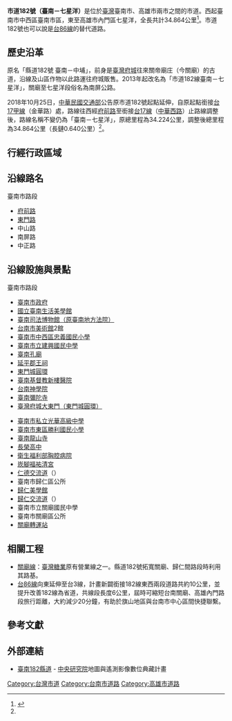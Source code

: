 {{Infobox Taiwan Highway
| Type = CHcity
| Num = 182
| Name = 南屏公路
| Route = TW CHW182 RouteMap.svg
| Img = Intersection of Dungmen & Chongsyue Road.jpg
| Caption = 臺南市東區東門路二段，即市道182號4.3k處
| Size = 290px
| Length = 34.864
| LastExt = 
| Allocation = 
{{Plainlist|
* {{Jct|country=TWN|PH|19a}}
* {{Jct|country=TWN|TRTN|167}}
}}
| SpeedHigh =
| Start = [[臺南市|臺南市]][[中西區_(台灣)|中西區]]臺南市區
| Junc = 
 {{Plainlist|
* [[File:TWHW1.svg|20px]][[仁德交流道|仁德交流道]]
* [[File:TW_PHW86.svg|20px]][[歸仁交流道|歸仁交流道]]
 }}
| End = [[高雄市|高雄市]][[內門區|內門區]]七星洋
| Dep = [[臺南市政府|臺南市政府]]<br>[[高雄市政府|高雄市政府]]
}}
'''市道182號（臺南－七星洋）'''是位於[[臺灣|臺灣]]臺南市、高雄市兩市之間的市道。西起臺南市中西區臺南市區，東至高雄市內門區七星洋，全長共計34.864公里<ref name="motc">{{cite web |title=交路字1070412504號：公告調整臺南市轄內市、區道公路路線 |url=https://odmdoc.motc.gov.tw/IFDEWebBBS_MOTC/ExternalBBS.aspx?ThirdDocId=107RD05527 |publisher=中華民國交通部 |accessdate=2018-10-26 |date=2018-10-25 |archive-url=https://web.archive.org/web/20181026182901/https://odmdoc.motc.gov.tw/IFDEWebBBS_MOTC/ExternalBBS.aspx?ThirdDocId=107RD05527 |archive-date=2018-10-26 |dead-url=yes }}</ref>。市道182號也可以說是[[台86線|台86線]]的替代道路。	
{{Gallery
|File:台灣市道182號-起點.JPG|2015年新增市道182號起點牌，於金華路三段與府前路二段路口（右方路燈桿上），目前起點已改至中華西路口
|File:臺南市龍崎區與高雄市內門區交界處.jpg|臺南龍崎與高雄內門的交界處
|File:市道182號終點.jpg|市道182號終點
}}

== 歷史沿革 ==
原名「縣道182號 臺南－中埔」，前身是[[臺灣府城|臺灣府城]]往來關帝廟庄（今關廟）的古道，沿線及山區作物以此路運往府城販售。2013年起改名為「市道182線臺南－七星洋」，關廟至七星洋段俗名為南屏公路。

2018年10月25日，[[中華民國交通部|中華民國交通部]]公告原市道182號起點延伸，自原起點銜接[[台17甲線|台17甲線]]（金華路）處，路線往西經[[府前路_(臺南市)|府前路]]至銜接[[台17線|台17線]]（[[中華西路_(台南市)|中華西路]]）止路線調整後，路線名稱不變仍為「臺南－七星洋」，原總里程為34.224公里，調整後總里程為34.864公里（長鏈0.640公里）<ref name="motc"/>。

== 行經行政區域 ==
{{TWNinttop}}
{{TWNint |county=臺南市 |cspan=31 |tcd=中西區 |tcd_link=中西區 (台灣) |tspan=3 |location=臺南市區 |lspan=3 |km=0.0 |road={{Jct|country=TWN|PH|17}} |notes=公路起點 }}
{{台灣公路設施|bri||新南橋}}
{{TWNint |km=0.64 |road={{Jct|country=TWN|PH|17a}} |notes=}}
{{台灣公路設施|bri||東門陸橋||跨越{{Rint|tw|tra}}[[縱貫線_(南段)|縱貫線南段]]}}
{{TWNint |tcd=東區 |tcd_link=東區 (臺南市) |tspan=2 |location=[[迎春門_(臺南市)|東門]] |km=3.184 |road=（地區道路） |notes=}}
{{TWNint |location=[[虎尾寮_(臺南市)|虎尾寮]] |km=4.664 |road={{Jct|country=TWN|PH|1}} |notes=}}
{{TWNint |tcd=仁德區 |tspan=4 |location=崁腳 |km=6.416 |road= |notes=}}
{{TWNint |location=[[File:TWHW1.svg|20px]][[仁德交流道|仁德交流道]] |km=6.94 |road={{Jct|country=TWN|NH|1}} |notes=}}
{{台灣公路設施|bri||萬代橋||介於[[File:TWHW1.svg|20px]][[仁德交流道|仁德交流道]]東西側匝道之間}}
{{TWNint |location=仁德市區 |km=7.157 |road={{Jct|country=TWN|CH|177}} |notes=}}
{{TWNint |tcd=歸仁區 |tspan=6 |location=松仔腳 |km=9.38 |road={{Jct|country=TWN|PH|39}} |notes=}}
{{TWNint |location=石腳桶 |km= |road={{Jct|country=TWN|TRTN|149}} |notes=}}
{{TWNint |location=歸仁市區 |lspan=2 |km= |road={{Jct|country=TWN|TRTN|351}} |notes=}}
{{TWNint |km=12.340 |road={{Jct|country=TWN|CH|177a}}<br>{{Jct|country=TWN|TRTN|157}} |notes=[[File:TW_CHW177a.svg|27px]]終點<br>[[File:TW_THWtn157.svg|20px]]起點 }}
{{TWNint |location=楊厝 |km= |road={{Jct|country=TWN|TRTN|154}} |notes=[[File:TW_THWtn154.svg|20px]]終點 }}
{{TWNint |location=[[File:TW_PHW86.svg|20px]][[歸仁交流道|歸仁交流道]] |km=12.75 |road={{Jct|country=TWN|PH|86}} |notes= }}
{{TWNint |tcd=關廟區 |tspan=3 |location=關廟市區 |lspan=2 |km=15.105 |road={{Jct|country=TWN|PH|19a}} |notes=與[[File:TW_PHW19a.svg|20px]]共線起點 |status=concur }}
{{TWNint |km=15.197 |road={{Jct|country=TWN|PH|19a}} |notes=與[[File:TW_PHW19a.svg|20px]]共線終點 |status=concur }}
{{TWNint |location=牛稠埔 |km= |road={{Jct|country=TWN|TRTN|169}} |notes=[[File:TW_THWtn169.svg|20px]]終點 }}
{{TWNint |tcd=龍崎區 |tspan=12 |location=崎頂 |lspan=2 |km=20.007 |road={{Jct|country=TWN|TRTN|162}} |notes= }}
{{TWNint |km= |road={{Jct|country=TWN|TRTN|193}} |notes=[[File:TW_THWtn193.svg|20px]]起點 }}
{{TWNint |location=[[中坑子|中坑子]] |lspan=2 |km= |road={{Jct|country=TWN|TRTN|163}} |notes=[[File:TW_THWtn163.svg|20px]]起點 }}
{{TWNint |km= |road={{Jct|country=TWN|TRTN|163-1}} |notes=[[File:TW_THWtn163-1.svg|20px]]終點 }}
{{TWNint |location=內葉嶺 |km= |road={{Jct|country=TWN|TRTN|193}} |notes=[[File:TW_THWtn193.svg|20px]]終點 }}
{{台灣公路設施|bri||富龍橋}}
{{TWNint |location=米市園 |km=23.951 |road={{Jct|country=TWN|TRTN|165}} |notes=[[File:TW_THWtn165.svg|20px]]起點 }}
{{TWNint |location=檳榔宅 |km= |road={{Jct|country=TWN|TRTN|171}} |notes=[[File:TW_THWtn171.svg|20px]]終點 }}
{{台灣公路設施|bri||龍溪橋}}
{{TWNint |location=苦苓湖 |lspan=2 |km=25.3 |road={{Jct|country=TWN|TRTN|167}} |notes=與[[File:TW_THWtn167.svg|20px]]共線起點 |status=concur }}
{{TWNint |km= |road={{Jct|country=TWN|TRTN|167}} |notes=與[[File:TW_THWtn167.svg|20px]]共線終點 |status=concur }}
{{TWNint |location=州界 |lspan=2 |km=29.307 |kspan=2 |road=（無） |rspan=2 |notes=臺南市與高雄市界 }}
{{TWNint |county=高雄市 |cspan=6 |tcd=內門區 |tspan=6 |notes=（同上） }}
{{TWNint |location=[[內東里|鹽水埔]] |km= |road={{Jct|country=TWN|TRKH|136}} |notes=[[File:TW_THWkh136.svg|27px]]起點 }}
{{台灣公路設施|bri||七號橋}}
{{TWNint |location=[[內東里|茄苳崙]] |km= |road={{Jct|country=TWN|TRKH|125}} |notes=[[File:TW_THWkh125.svg|27px]]終點 }}
{{台灣公路設施|bri||中埔橋}}
{{TWNint |location=七星洋 |km=34.864 |road={{Jct|country=TWN|PH|3}} |notes=公路終點 }}
{{Jctbtm |conv=no |keys=concur }}

== 沿線路名 ==
; 臺南市路段
* [[府前路_(臺南市)|府前路]]
* [[東門路_(臺南市)|東門路]]
* 中山路
* 南屏路
* 中正路

== 沿線設施與景點 ==
; 臺南市路段
{{Col-begin}}
{{Col-2}}
* [[臺南市政府|臺南市政府]]
* [[國立臺南生活美學館|國立臺南生活美學館]]
* [[臺南地方法院_(古蹟)|臺南司法博物館（原臺南地方法院）]]
* [[台南市美術館|台南市美術館]]2館
* [[臺南市中西區忠義國民小學|臺南市中西區忠義國民小學]]
* [[臺南市立建興國民中學|臺南市立建興國民中學]]
* [[臺南孔廟|臺南孔廟]]
* [[延平郡王祠|延平郡王祠]]
* [[迎春門_(臺南市)#交通|東門城圓環]]
* [[新樓醫療財團法人|臺南基督教新樓醫院]]
* [[台南神學院|台南神學院]]
* [[臺南彌陀寺|臺南彌陀寺]]
* [[迎春門_(臺南市)|臺灣府城大東門（東門城圓環）]]
{{Col-2}}
* [[臺南市私立光華高級中學|臺南市私立光華高級中學]]
* [[臺南市東區勝利國民小學|臺南市東區勝利國民小學]]
* [[臺南龍山寺|臺南龍山寺]]
* [[長榮高中|長榮高中]]
* [[衛生福利部胸腔病院|衛生福利部胸腔病院]]
* [[崁腳福祐清宮|崁腳福祐清宮]]
* [[仁德交流道|仁德交流道]]（{{Jct|country=TWN|NH|1}}）
* 臺南市歸仁區公所
* [[歸仁美學館|歸仁美學館]]
* [[歸仁交流道|歸仁交流道]]（{{Jct|country=TWN|PH|86}}）
* 臺南市立關廟國民中學
* 臺南市關廟區公所
* [[關廟轉運站|關廟轉運站]]
{{Col-end}}

== 相關工程 ==
* [[關廟線|關廟線]]：[[臺灣糖業鐵路|臺灣糖業]]原有營業線之一。縣道182號拓寬關廟、歸仁間路段時利用其路基。
* [[台86線|台86線]]向東延伸至台3線，計畫新闢銜接182線東西兩段道路共約10公里，並提升改善182線為省道，共線段長度6公里，屆時可縮短台南關廟、高雄內門路段旅行距離，大約減少20分鐘，有助於旗山地區與台南市中心區間快捷聯繫。

== 參考文獻 ==
{{Reflist}}

== 外部連結 ==
* [http://gis.rchss.sinica.edu.tw/mapdap/?p=3561 臺南182縣道] {{Wayback|url=http://gis.rchss.sinica.edu.tw/mapdap/?p=3561 |date=20200717040728 }} - [[中央研究院|中央研究院]]地圖與遙測影像數位典藏計畫 

{{Commons category|City Highway 182 (Taiwan)}}
{{台灣縣市道}}
{{臺南公路網}}
{{高雄公路網}}

[[Category:台灣市道|Category:台灣市道]]
[[Category:台南市道路|Category:台南市道路]]
[[Category:高雄市道路|Category:高雄市道路]]
